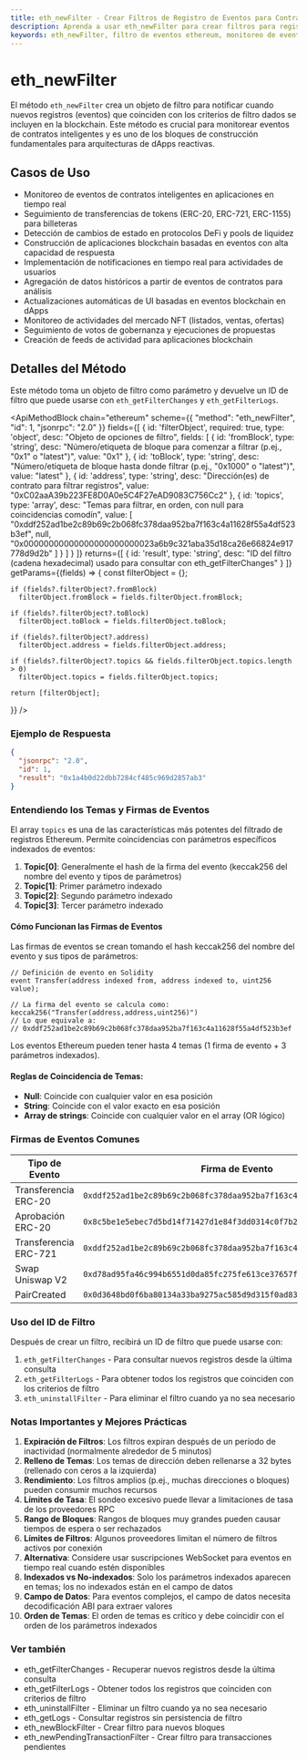 ```yaml
---
title: eth_newFilter - Crear Filtros de Registro de Eventos para Contratos Inteligentes | Métodos API de Ethereum
description: Aprenda a usar eth_newFilter para crear filtros para registros de eventos de Ethereum - la clave para monitorear eventos de contratos inteligentes, rastrear transferencias de tokens y construir aplicaciones blockchain en tiempo real.
keywords: eth_newFilter, filtro de eventos ethereum, monitoreo de eventos blockchain, eventos de contratos inteligentes, filtro de registro de eventos, registros ethereum, creación de filtros, desarrollo de dApp, parámetros indexados, seguimiento de eventos, notificaciones blockchain, eventos web3, eventos ERC20, eventos de transacción, indexación de datos blockchain, eventos de transferencia de tokens, cambios de estado de contratos, receptor de eventos ethereum
---
```


# eth_newFilter

El método `eth_newFilter` crea un objeto de filtro para notificar cuando nuevos registros (eventos) que coinciden con los criterios de filtro dados se incluyen en la blockchain. Este método es crucial para monitorear eventos de contratos inteligentes y es uno de los bloques de construcción fundamentales para arquitecturas de dApps reactivas.

## Casos de Uso

- Monitoreo de eventos de contratos inteligentes en aplicaciones en tiempo real
- Seguimiento de transferencias de tokens (ERC-20, ERC-721, ERC-1155) para billeteras
- Detección de cambios de estado en protocolos DeFi y pools de liquidez
- Construcción de aplicaciones blockchain basadas en eventos con alta capacidad de respuesta
- Implementación de notificaciones en tiempo real para actividades de usuarios
- Agregación de datos históricos a partir de eventos de contratos para análisis
- Actualizaciones automáticas de UI basadas en eventos blockchain en dApps
- Monitoreo de actividades del mercado NFT (listados, ventas, ofertas)
- Seguimiento de votos de gobernanza y ejecuciones de propuestas
- Creación de feeds de actividad para aplicaciones blockchain

## Detalles del Método

Este método toma un objeto de filtro como parámetro y devuelve un ID de filtro que puede usarse con `eth_getFilterChanges` y `eth_getFilterLogs`.

<ApiMethodBlock
  chain="ethereum"
  scheme={{
    "method": "eth_newFilter",
    "id": 1,
    "jsonrpc": "2.0"
  }}
  fields={[
    {
      id: 'filterObject',
      required: true,
      type: 'object',
      desc: "Objeto de opciones de filtro",
      fields: [
        {
          id: 'fromBlock',
          type: 'string',
          desc: "Número/etiqueta de bloque para comenzar a filtrar (p.ej., \"0x1\" o \"latest\")",
          value: "0x1"
        },
        {
          id: 'toBlock',
          type: 'string',
          desc: "Número/etiqueta de bloque hasta donde filtrar (p.ej., \"0x1000\" o \"latest\")",
          value: "latest"
        },
        {
          id: 'address',
          type: 'string',
          desc: "Dirección(es) de contrato para filtrar registros",
          value: "0xC02aaA39b223FE8D0A0e5C4F27eAD9083C756Cc2"
        },
        {
          id: 'topics',
          type: 'array',
          desc: "Temas para filtrar, en orden, con null para coincidencias comodín",
          value: [
            "0xddf252ad1be2c89b69c2b068fc378daa952ba7f163c4a11628f55a4df523b3ef",
            null,
            "0x00000000000000000000000023a6b9c321aba35d18ca26e66824e917778d9d2b"
          ]
        }
      ]
    }
  ]}
  returns={[
    {
      id: 'result',
      type: 'string',
      desc: "ID del filtro (cadena hexadecimal) usado para consultar con eth_getFilterChanges"
    }
  ]}
  getParams={(fields) => {
    const filterObject = {};

    if (fields?.filterObject?.fromBlock)
      filterObject.fromBlock = fields.filterObject.fromBlock;

    if (fields?.filterObject?.toBlock)
      filterObject.toBlock = fields.filterObject.toBlock;

    if (fields?.filterObject?.address)
      filterObject.address = fields.filterObject.address;

    if (fields?.filterObject?.topics && fields.filterObject.topics.length > 0)
      filterObject.topics = fields.filterObject.topics;

    return [filterObject];
  }}
/>

### Ejemplo de Respuesta

```json
{
  "jsonrpc": "2.0",
  "id": 1,
  "result": "0x1a4b0d22dbb7284cf485c969d2857ab3"
}
```

### Entendiendo los Temas y Firmas de Eventos

El array `topics` es una de las características más potentes del filtrado de registros Ethereum. Permite coincidencias con parámetros específicos indexados de eventos:

1. **Topic[0]**: Generalmente el hash de la firma del evento (keccak256 del nombre del evento y tipos de parámetros)
2. **Topic[1]**: Primer parámetro indexado
3. **Topic[2]**: Segundo parámetro indexado
4. **Topic[3]**: Tercer parámetro indexado

#### Cómo Funcionan las Firmas de Eventos

Las firmas de eventos se crean tomando el hash keccak256 del nombre del evento y sus tipos de parámetros:

```solidity
// Definición de evento en Solidity
event Transfer(address indexed from, address indexed to, uint256 value);

// La firma del evento se calcula como:
keccak256("Transfer(address,address,uint256)")
// Lo que equivale a:
// 0xddf252ad1be2c89b69c2b068fc378daa952ba7f163c4a11628f55a4df523b3ef
```

Los eventos Ethereum pueden tener hasta 4 temas (1 firma de evento + 3 parámetros indexados).

#### Reglas de Coincidencia de Temas:

- **Null**: Coincide con cualquier valor en esa posición
- **String**: Coincide con el valor exacto en esa posición
- **Array de strings**: Coincide con cualquier valor en el array (OR lógico)

### Firmas de Eventos Comunes

| Tipo de Evento | Firma de Evento | Formato de Evento |
|------------|-----------------|--------------|
| Transferencia ERC-20 | `0xddf252ad1be2c89b69c2b068fc378daa952ba7f163c4a11628f55a4df523b3ef` | `Transfer(address,address,uint256)` |
| Aprobación ERC-20 | `0x8c5be1e5ebec7d5bd14f71427d1e84f3dd0314c0f7b2291e5b200ac8c7c3b925` | `Approval(address,address,uint256)` |
| Transferencia ERC-721 | `0xddf252ad1be2c89b69c2b068fc378daa952ba7f163c4a11628f55a4df523b3ef` | `Transfer(address,address,uint256)` |
| Swap Uniswap V2 | `0xd78ad95fa46c994b6551d0da85fc275fe613ce37657fb8d5e3d130840159d822` | `Swap(address,uint256,uint256,uint256,uint256,address)` |
| PairCreated | `0x0d3648bd0f6ba80134a33ba9275ac585d9d315f0ad8355cddefde31afa28d0e9` | `PairCreated(address,address,address,uint256)` |

### Uso del ID de Filtro

Después de crear un filtro, recibirá un ID de filtro que puede usarse con:

1. `eth_getFilterChanges` - Para consultar nuevos registros desde la última consulta
2. `eth_getFilterLogs` - Para obtener todos los registros que coinciden con los criterios de filtro
3. `eth_uninstallFilter` - Para eliminar el filtro cuando ya no sea necesario

### Notas Importantes y Mejores Prácticas

1. **Expiración de Filtros**: Los filtros expiran después de un período de inactividad (normalmente alrededor de 5 minutos)
2. **Relleno de Temas**: Los temas de dirección deben rellenarse a 32 bytes (rellenado con ceros a la izquierda)
3. **Rendimiento**: Los filtros amplios (p.ej., muchas direcciones o bloques) pueden consumir muchos recursos
4. **Límites de Tasa**: El sondeo excesivo puede llevar a limitaciones de tasa de los proveedores RPC
5. **Rango de Bloques**: Rangos de bloques muy grandes pueden causar tiempos de espera o ser rechazados
6. **Límites de Filtros**: Algunos proveedores limitan el número de filtros activos por conexión
7. **Alternativa**: Considere usar suscripciones WebSocket para eventos en tiempo real cuando estén disponibles
8. **Indexados vs No-indexados**: Solo los parámetros indexados aparecen en temas; los no indexados están en el campo de datos
9. **Campo de Datos**: Para eventos complejos, el campo de datos necesita decodificación ABI para extraer valores
10. **Orden de Temas**: El orden de temas es crítico y debe coincidir con el orden de los parámetros indexados

### Ver también

- <Link to="/docs/ethereum/core-methods/eth_getFilterChanges" title="Consultar nuevos eventos desde la última verificación">eth_getFilterChanges</Link> - Recuperar nuevos registros desde la última consulta
- <Link to="/docs/ethereum/core-methods/eth_getFilterLogs" title="Obtener todos los registros para un filtro">eth_getFilterLogs</Link> - Obtener todos los registros que coinciden con criterios de filtro
- <Link to="/docs/ethereum/core-methods/eth_uninstallFilter" title="Eliminar un filtro activo">eth_uninstallFilter</Link> - Eliminar un filtro cuando ya no sea necesario
- <Link to="/docs/ethereum/core-methods/eth_getLogs" title="Consultar registros históricos sin crear un filtro">eth_getLogs</Link> - Consultar registros sin persistencia de filtro
- <Link to="/docs/ethereum/core-methods/eth_newBlockFilter" title="Crear filtro para nuevos bloques">eth_newBlockFilter</Link> - Crear filtro para nuevos bloques
- <Link to="/docs/ethereum/core-methods/eth_newPendingTransactionFilter" title="Crear filtro para transacciones pendientes">eth_newPendingTransactionFilter</Link> - Crear filtro para transacciones pendientes
